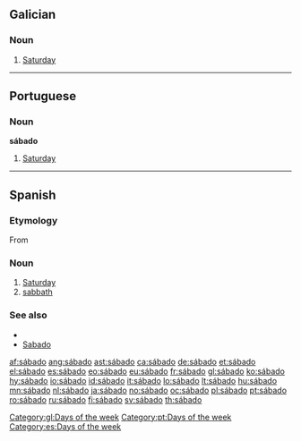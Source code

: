 ==Galician==
{{wikipedia|lang=gl}}

===Noun===
{{infl|gl|noun|g=m}}

# [[Saturday]]

[[Category:gl:Days of the week]]

----

==Portuguese==

===Noun===
'''sábado'''

# [[Saturday]]

[[Category:pt:Days of the week]]

----

==Spanish==

===Etymology===
From {{etyl|la|es}} {{term|sabbatum|sabbătum|lang=la}}

===Noun===
{{es-noun-m|pl=sábados}}

# [[Saturday]]
# [[sabbath]]

===See also===
* {{list|es|days of the week}}
* [[Sabado]]

[[Category:es:Days of the week]]

[[af:sábado]]
[[ang:sábado]]
[[ast:sábado]]
[[ca:sábado]]
[[de:sábado]]
[[et:sábado]]
[[el:sábado]]
[[es:sábado]]
[[eo:sábado]]
[[eu:sábado]]
[[fr:sábado]]
[[gl:sábado]]
[[ko:sábado]]
[[hy:sábado]]
[[io:sábado]]
[[id:sábado]]
[[it:sábado]]
[[lo:sábado]]
[[lt:sábado]]
[[hu:sábado]]
[[mn:sábado]]
[[nl:sábado]]
[[ja:sábado]]
[[no:sábado]]
[[oc:sábado]]
[[pl:sábado]]
[[pt:sábado]]
[[ro:sábado]]
[[ru:sábado]]
[[fi:sábado]]
[[sv:sábado]]
[[th:sábado]]
